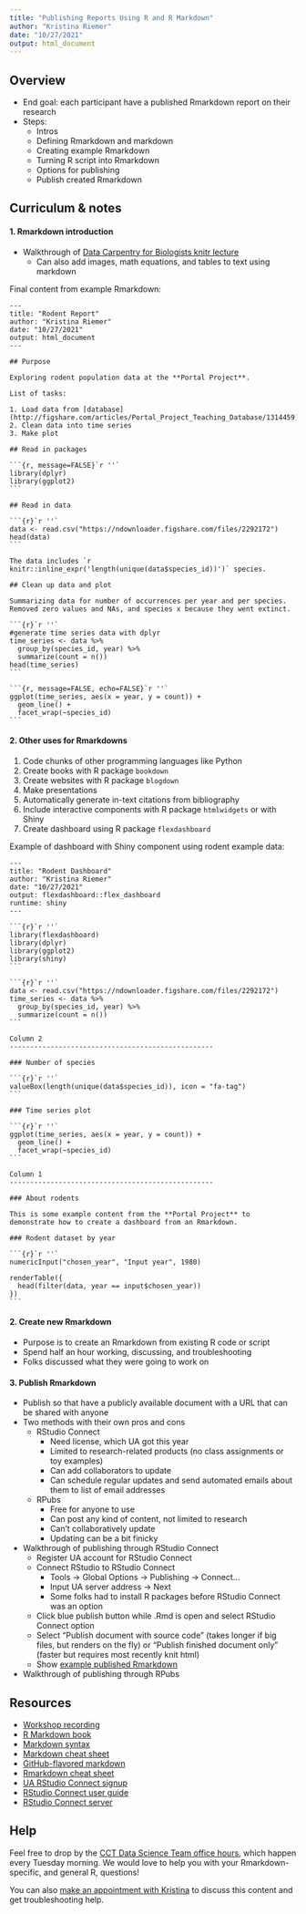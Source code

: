 ```yaml
---
title: "Publishing Reports Using R and R Markdown"
author: "Kristina Riemer"
date: "10/27/2021"
output: html_document
---
```


## Overview

- End goal: each participant have a published Rmarkdown report on their research
- Steps: 
  - Intros
  - Defining Rmarkdown and markdown
  - Creating example Rmarkdown
  - Turning R script into Rmarkdown
  - Options for publishing
  - Publish created Rmarkdown

## Curriculum & notes

#### 1. Rmarkdown introduction

- Walkthrough of [Data Carpentry for Biologists knitr lecture](https://datacarpentry.org/semester-biology/materials/knitr/)
  - Can also add images, math equations, and tables to text using markdown

Final content from example Rmarkdown: 

````
---
title: "Rodent Report"
author: "Kristina Riemer"
date: "10/27/2021"
output: html_document
---

## Purpose

Exploring rodent population data at the **Portal Project**. 

List of tasks: 

1. Load data from [database](http://figshare.com/articles/Portal_Project_Teaching_Database/1314459)
2. Clean data into time series
3. Make plot

## Read in packages

```{r, message=FALSE}`r ''`
library(dplyr)
library(ggplot2)
```

## Read in data

```{r}`r ''`
data <- read.csv("https://ndownloader.figshare.com/files/2292172")
head(data)
```

The data includes `r knitr::inline_expr('length(unique(data$species_id))')` species. 

## Clean up data and plot

Summarizing data for number of occurrences per year and per species. Removed zero values and NAs, and species x because they went extinct. 

```{r}`r ''`
#generate time series data with dplyr
time_series <- data %>% 
  group_by(species_id, year) %>% 
  summarize(count = n())
head(time_series)
```

```{r, message=FALSE, echo=FALSE}`r ''`
ggplot(time_series, aes(x = year, y = count)) +
  geom_line() +
  facet_wrap(~species_id)
```

````

#### 2. Other uses for Rmarkdowns

1. Code chunks of other programming languages like Python
2. Create books with R package `bookdown`
3. Create websites with R package `blogdown`
4. Make presentations
5. Automatically generate in-text citations from bibliography
6. Include interactive components with R package `htmlwidgets` or with Shiny
7. Create dashboard using R package `flexdashboard`

Example of dashboard with Shiny component using rodent example data:

````
---
title: "Rodent Dashboard"
author: "Kristina Riemer"
date: "10/27/2021"
output: flexdashboard::flex_dashboard
runtime: shiny
---

```{r}`r ''`
library(flexdashboard)
library(dplyr)
library(ggplot2)
library(shiny)
```

```{r}`r ''`
data <- read.csv("https://ndownloader.figshare.com/files/2292172")
time_series <- data %>% 
  group_by(species_id, year) %>% 
  summarize(count = n())
```

Column 2
--------------------------------------------------

### Number of species

```{r}`r ''`
valueBox(length(unique(data$species_id)), icon = "fa-tag")
```

### Time series plot

```{r}`r ''`
ggplot(time_series, aes(x = year, y = count)) +
  geom_line() +
  facet_wrap(~species_id)
```

Column 1
--------------------------------------------------

### About rodents

This is some example content from the **Portal Project** to demonstrate how to create a dashboard from an Rmarkdown. 

### Rodent dataset by year

```{r}`r ''`
numericInput("chosen_year", "Input year", 1980)

renderTable({
  head(filter(data, year == input$chosen_year))
})
```

````

#### 2. Create new Rmarkdown

- Purpose is to create an Rmarkdown from existing R code or script
- Spend half an hour working, discussing, and troubleshooting
- Folks discussed what they were going to work on

#### 3. Publish Rmarkdown

- Publish so that have a publicly available document with a URL that can be shared with anyone
- Two methods with their own pros and cons
  - RStudio Connect
    - Need license, which UA got this year
    - Limited to research-related products (no class assignments or toy examples)
    - Can add collaborators to update
    - Can schedule regular updates and send automated emails about them to list of email addresses
  - RPubs
    - Free for anyone to use
    - Can post any kind of content, not limited to research
    - Can't collaboratively update
    - Updating can be a bit finicky
- Walkthrough of publishing through RStudio Connect
  - Register UA account for RStudio Connect
  - Connect RStudio to RStudio Connect
    - Tools -> Global Options -> Publishing -> Connect...
    - Input UA server address -> Next
    - Some folks had to install R packages before RStudio Connect was an option
  - Click blue publish button while .Rmd is open and select RStudio Connect option
  - Select "Publish document with source code" (takes longer if big files, but renders on the fly) or "Publish finished document only" (faster but requires most recently knit html)
  - Show [example published Rmarkdown](https://viz.datascience.arizona.edu/connect/#/apps/61e325a4-b005-4cc6-b090-fbb2d939429e/access/3)
- Walkthrough of publishing through RPubs

## Resources

- [Workshop recording]()
- [R Markdown book](https://bookdown.org/yihui/rmarkdown/)
- [Markdown syntax](https://www.markdownguide.org/basic-syntax/)
- [Markdown cheat sheet](https://www.markdownguide.org/cheat-sheet/)
- [GitHub-flavored markdown](https://guides.github.com/features/mastering-markdown/)
- [Rmarkdown cheat sheet](https://raw.githubusercontent.com/rstudio/cheatsheets/master/rmarkdown.pdf)
- [UA RStudio Connect signup](https://datascience.arizona.edu/RSConnect)
- [RStudio Connect user guide](https://docs.rstudio.com/connect/1.7.4/user/index.html)
- [RStudio Connect server](https://viz.datascience.arizona.edu/)

## Help

Feel free to drop by the [CCT Data Science Team office hours](https://datascience.cals.arizona.edu/office-hours), which happen every Tuesday morning. We would love to help you with your Rmarkdown-specific, and general R, questions! 

You can also [make an appointment with Kristina](https://calendar.google.com/calendar/u/0/selfsched?sstoken=UU83LWZEMmhrdWxUfGRlZmF1bHR8N2NkYWViOThjOGZlZjFhMTQyNzIyNDIxYjJkODc0Yjg) to discuss this content and get troubleshooting help. 
